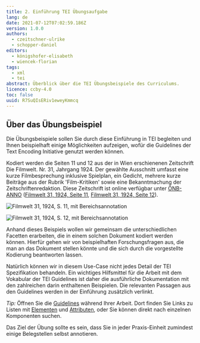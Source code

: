 ```yaml
---
title: 2. Einführung TEI Übungsaufgabe
lang: de
date: 2021-07-12T07:02:59.186Z
version: 1.0.0
authors:
  - czeitschner-ulrike
  - schopper-daniel
editors:
  - königshofer-elisabeth
  - wiencek-florian
tags:
  - xml
  - tei
abstract: Überblick über die TEI Übungsbeispiele des Curriculums.
licence: ccby-4.0
toc: false
uuid: R7SuQIsERiv1eweyKmmcq
---
```

## Über das Übungsbeispiel

Die Übungsbeispiele sollen Sie durch diese Einführung in TEI begleiten und Ihnen beispielhaft einige Möglichkeiten aufzeigen, wofür die Guidelines der Text Encoding Initiative genutzt werden können.

Kodiert werden die Seiten 11 und 12 aus der in Wien erschienenen Zeitschrift Die Filmwelt. Nr. 31, Jahrgang 1924. Der gewählte Ausschnitt umfasst eine kurze Filmbesprechung inklusive Spielplan, ein Gedicht, mehrere kurze Beiträge aus der Rubrik 'Film-Kritiken' sowie eine Bekanntmachung der Zeitschriftenredaktion. Diese Zeitschrift ist online verfügbar unter [ÖNB-ANNO](http://anno.onb.ac.at/) ([Filmwelt 31, 1924, Seite 11](http://anno.onb.ac.at/cgi-content/annoshow-plus?call=fwt|1924|0131|00000011||jpg||45|), [Filmwelt 31, 1924, Seite 12](http://anno.onb.ac.at/cgi-content/annoshow-plus?call=fwt|1924|0131|00000012||jpg||45|)).

![Filmwelt 31, 1924, S. 11, mit Bereichsannotation](images/filmwelt_1923_31_11_annotiert.jpg)

![Filmwelt 31, 1924, S. 12, mit Bereichsannotation](images/filmwelt_1923_31_12_annotiert.jpg)

Anhand dieses Beispiels wollen wir gemeinsam die unterschiedlichen Facetten erarbeiten, die in einem solchen Dokument kodiert werden können. Hierfür gehen wir von beispielhaften Forschungsfragen aus, die man an das Dokument stellen könnte und die sich durch die vorgestellte Kodierung beantworten lassen.

Natürlich können wir in diesem Use-Case nicht jedes Detail der TEI Spezifikation behandeln. Ein wichtiges Hilfsmittel für die Arbeit mit dem Vokabular der TEI Guidelines ist daher die ausführliche Dokumentation mit den zahlreichen darin enthaltenen Beispielen. Die relevanten Passagen aus den Guidelines werden in der Einführung zusätzlich verlinkt.

*Tip:* Öffnen Sie die [Guidelines](https://tei-c.org/guidelines/P5/) während Ihrer Arbeit. Dort finden Sie Links zu Listen mit [Elementen](https://www.tei-c.org/release/doc/tei-p5-doc/en/html/REF-ELEMENTS.html) und [Attributen](https://www.tei-c.org/release/doc/tei-p5-doc/en/html/REF-ATTS.html), oder Sie können direkt nach einzelnen Komponenten suchen.

Das Ziel der Übung sollte es sein, dass Sie in jeder Praxis-Einheit zumindest einige Belegstellen selbst annotieren.